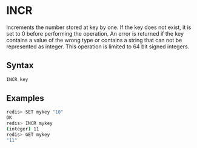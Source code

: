 # INCR

Increments the number stored at key by one. If the key does not exist, it is set to 0 before performing the operation. An error is returned if the key contains a value of the wrong type or contains a string that can not be represented as integer. This operation is limited to 64 bit signed integers.

## Syntax

```bash
INCR key
```

## Examples

```bash
redis> SET mykey "10"
OK
redis> INCR mykey
(integer) 11
redis> GET mykey
"11"
```